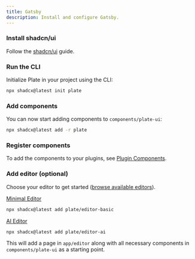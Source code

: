 ```yaml
---
title: Gatsby
description: Install and configure Gatsby.
---
```


<Steps>

### Install shadcn/ui

Follow the [shadcn/ui](https://ui.shadcn.com/docs/installation/gatsby) guide.

### Run the CLI

Initialize Plate in your project using the CLI:

```bash
npx shadcx@latest init plate
```

### Add components

You can now start adding components to `components/plate-ui`:

```bash
npx shadcx@latest add -r plate
```

### Register components

To add the components to your plugins, see [Plugin Components](/docs/plugin-components#register-components).

### Add editor (optional)

Choose your editor to get started ([browse available editors](/editors)). 

[Minimal Editor](https://template.platejs.org/editor)
```bash
npx shadcx@latest add plate/editor-basic
```

[AI Editor](https://playground.platejs.org/editor)
```bash
npx shadcx@latest add plate/editor-ai
```

This will add a page in `app/editor` along with all necessary components in `components/plate-ui` as a starting point.

</Steps>
